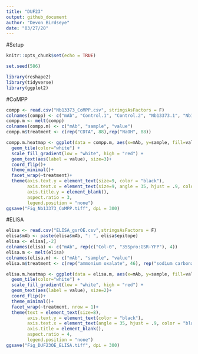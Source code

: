 ```yaml
---
title: "DUF23"
output: github_document
author: "Devon Birdseye"
date: "03/27/20"
---
```

#Setup
```r
knitr::opts_chunk$set(echo = TRUE)
```
```r
set.seed(586)
```
```r
library(reshape2)
library(tidyverse)
library(ggplot2)
```

#CoMPP
```r
compp <- read.csv("Nb13373_CoMPP.csv", stringsAsFactors = F)
colnames(compp) <- c("mAb", "Control.1", "Control.2", "Nb13373.1", "Nb13373.2", "Control.1", "Control.2", "Nb13373.1", "Nb13373.2")
compp.m <- melt(compp)
colnames(compp.m) <- c("mAb", "sample", "value")
compp.m$treatment <- c(rep("CDTA", 88),rep("NaOH", 88))
```

```r
compp.m.heatmap <- ggplot(data = compp.m, aes(x=mAb, y=sample, fill=value)) +
  geom_tile(color="white") + 
  scale_fill_gradient(low = "white", high = "red") + 
  geom_text(aes(label = value), size=3)+
  coord_flip()+
  theme_minimal()+
  facet_wrap(~treatment)+
  theme(axis.text.y = element_text(size=9, color = "black"),
        axis.text.x = element_text(size=9, angle = 35, hjust = .9, color = "black"),
        axis.title.y = element_blank(),
        aspect.ratio = 3,
        legend.position = "none")
ggsave("Fig_Nb13373_CoMPP.tiff", dpi = 300)
```

#ELISA
```r
elisa <- read.csv("ELISA_gsrOE.csv",stringsAsFactors = F)
elisa$mAb <- paste(elisa$mAb, ": ", elisa$epitope)
elisa <- elisa[,-2]
colnames(elisa) <- c("mAb", rep(c("Col-0", "35Spro:GSR-YFP"), 4))
elisa.m <- melt(elisa)
colnames(elisa.m) <- c("mAb", "sample", "value") 
elisa.m$treatment <- c(rep("ammonium oxalate", 46), rep("sodium carbonate", 46), rep("1M KOH", 46), rep("4M KOH", 46))
```

```r
elisa.m.heatmap <- ggplot(data = elisa.m, aes(x=mAb, y=sample, fill=value)) +
  geom_tile(color="white") + 
  scale_fill_gradient(low = "white", high = "red") + 
  geom_text(aes(label = value), size=2)+
  coord_flip()+
  theme_minimal()+
  facet_wrap(~treatment, nrow = 1)+
  theme(text = element_text(size=8),
        axis.text.y = element_text(color = "black"),
        axis.text.x = element_text(angle = 35, hjust = .9, color = "black"),
        axis.title = element_blank(),
        aspect.ratio = 4,
        legend.position = "none")
ggsave("Fig_DUF23OE_ELISA.tiff", dpi = 300)
```
